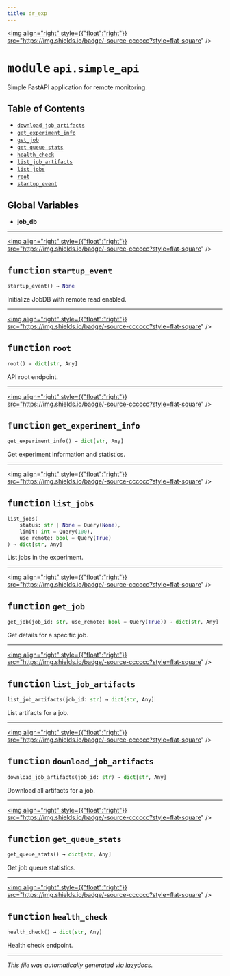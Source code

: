 ```yaml
---
title: dr_exp
---
```


<a href="https://github.com/drothermel/%24%7BREPO%7D/blob/main/src/dr_exp/api/simple_api.py"><img align="right" style={{"float":"right"}} src="https://img.shields.io/badge/-source-cccccc?style=flat-square" /></a>

# <kbd>module</kbd> `api.simple_api`
Simple FastAPI application for remote monitoring.


## Table of Contents
- [`download_job_artifacts`](./dr_exp.api.simple_api#function-download-job-artifacts)
- [`get_experiment_info`](./dr_exp.api.simple_api#function-get-experiment-info)
- [`get_job`](./dr_exp.api.simple_api#function-get-job)
- [`get_queue_stats`](./dr_exp.api.simple_api#function-get-queue-stats)
- [`health_check`](./dr_exp.api.simple_api#function-health-check)
- [`list_job_artifacts`](./dr_exp.api.simple_api#function-list-job-artifacts)
- [`list_jobs`](./dr_exp.api.simple_api#function-list-jobs)
- [`root`](./dr_exp.api.simple_api#function-root)
- [`startup_event`](./dr_exp.api.simple_api#function-startup-event)


**Global Variables**
---------------
- **job_db**

---

<a href="https://github.com/drothermel/%24%7BREPO%7D/blob/main/src/dr_exp/api/simple_api.py#L28"><img align="right" style={{"float":"right"}} src="https://img.shields.io/badge/-source-cccccc?style=flat-square" /></a>

## <kbd>function</kbd> `startup_event`

```python
startup_event() → None
```

Initialize JobDB with remote read enabled.



---

<a href="https://github.com/drothermel/%24%7BREPO%7D/blob/main/src/dr_exp/api/simple_api.py#L52"><img align="right" style={{"float":"right"}} src="https://img.shields.io/badge/-source-cccccc?style=flat-square" /></a>

## <kbd>function</kbd> `root`

```python
root() → dict[str, Any]
```

API root endpoint.



---

<a href="https://github.com/drothermel/%24%7BREPO%7D/blob/main/src/dr_exp/api/simple_api.py#L63"><img align="right" style={{"float":"right"}} src="https://img.shields.io/badge/-source-cccccc?style=flat-square" /></a>

## <kbd>function</kbd> `get_experiment_info`

```python
get_experiment_info() → dict[str, Any]
```

Get experiment information and statistics.



---

<a href="https://github.com/drothermel/%24%7BREPO%7D/blob/main/src/dr_exp/api/simple_api.py#L73"><img align="right" style={{"float":"right"}} src="https://img.shields.io/badge/-source-cccccc?style=flat-square" /></a>

## <kbd>function</kbd> `list_jobs`

```python
list_jobs(
    status: str | None = Query(None),
    limit: int = Query(100),
    use_remote: bool = Query(True)
) → dict[str, Any]
```

List jobs in the experiment.



---

<a href="https://github.com/drothermel/%24%7BREPO%7D/blob/main/src/dr_exp/api/simple_api.py#L98"><img align="right" style={{"float":"right"}} src="https://img.shields.io/badge/-source-cccccc?style=flat-square" /></a>

## <kbd>function</kbd> `get_job`

```python
get_job(job_id: str, use_remote: bool = Query(True)) → dict[str, Any]
```

Get details for a specific job.



---

<a href="https://github.com/drothermel/%24%7BREPO%7D/blob/main/src/dr_exp/api/simple_api.py#L118"><img align="right" style={{"float":"right"}} src="https://img.shields.io/badge/-source-cccccc?style=flat-square" /></a>

## <kbd>function</kbd> `list_job_artifacts`

```python
list_job_artifacts(job_id: str) → dict[str, Any]
```

List artifacts for a job.



---

<a href="https://github.com/drothermel/%24%7BREPO%7D/blob/main/src/dr_exp/api/simple_api.py#L148"><img align="right" style={{"float":"right"}} src="https://img.shields.io/badge/-source-cccccc?style=flat-square" /></a>

## <kbd>function</kbd> `download_job_artifacts`

```python
download_job_artifacts(job_id: str) → dict[str, Any]
```

Download all artifacts for a job.



---

<a href="https://github.com/drothermel/%24%7BREPO%7D/blob/main/src/dr_exp/api/simple_api.py#L171"><img align="right" style={{"float":"right"}} src="https://img.shields.io/badge/-source-cccccc?style=flat-square" /></a>

## <kbd>function</kbd> `get_queue_stats`

```python
get_queue_stats() → dict[str, Any]
```

Get job queue statistics.



---

<a href="https://github.com/drothermel/%24%7BREPO%7D/blob/main/src/dr_exp/api/simple_api.py#L187"><img align="right" style={{"float":"right"}} src="https://img.shields.io/badge/-source-cccccc?style=flat-square" /></a>

## <kbd>function</kbd> `health_check`

```python
health_check() → dict[str, Any]
```

Health check endpoint.





---

_This file was automatically generated via [lazydocs](https://github.com/ml-tooling/lazydocs)._
